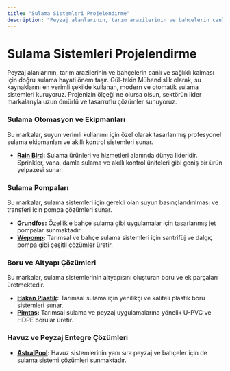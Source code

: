 ```yaml
---
title: "Sulama Sistemleri Projelendirme"
description: "Peyzaj alanlarının, tarım arazilerinin ve bahçelerin canlı ve sağlıklı kalması için doğru sulama hayati önem taşır. Gül-tekin Mühendislik olarak, su kaynakla..."
---
```


# Sulama Sistemleri Projelendirme

Peyzaj alanlarının, tarım arazilerinin ve bahçelerin canlı ve sağlıklı kalması için doğru sulama hayati önem taşır. Gül-tekin Mühendislik olarak, su kaynaklarını en verimli şekilde kullanan, modern ve otomatik sulama sistemleri kuruyoruz. Projenizin ölçeği ne olursa olsun, sektörün lider markalarıyla uzun ömürlü ve tasarruflu çözümler sunuyoruz.

### Sulama Otomasyon ve Ekipmanları
Bu markalar, suyun verimli kullanımı için özel olarak tasarlanmış profesyonel sulama ekipmanları ve akıllı kontrol sistemleri sunar.

*   **[Rain Bird](/markalar/rain-bird):** Sulama ürünleri ve hizmetleri alanında dünya lideridir. Sprinkler, vana, damla sulama ve akıllı kontrol üniteleri gibi geniş bir ürün yelpazesi sunar.

### Sulama Pompaları
Bu markalar, sulama sistemleri için gerekli olan suyun basınçlandırılması ve transferi için pompa çözümleri sunar.

*   **[Grundfos](/markalar/grundfos):** Özellikle bahçe sulama gibi uygulamalar için tasarlanmış jet pompalar sunmaktadır.
*   **[Wepomp](/markalar/wepomp):** Tarımsal ve bahçe sulama sistemleri için santrifüj ve dalgıç pompa gibi çeşitli çözümler üretir.

### Boru ve Altyapı Çözümleri
Bu markalar, sulama sistemlerinin altyapısını oluşturan boru ve ek parçaları üretmektedir.

*   **[Hakan Plastik](/markalar/hakan-plastik):** Tarımsal sulama için yenilikçi ve kaliteli plastik boru sistemleri sunar.
*   **[Pimtaş](/markalar/pimtas):** Tarımsal sulama ve peyzaj uygulamalarına yönelik U-PVC ve HDPE borular üretir.

### Havuz ve Peyzaj Entegre Çözümleri
*   **[AstralPool](/markalar/astral):** Havuz sistemlerinin yanı sıra peyzaj ve bahçeler için de sulama sistemi çözümleri sunmaktadır.
